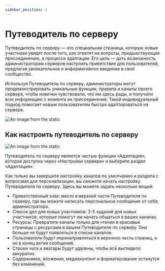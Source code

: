 ```yaml
---
sidebar_position: 3
---
```


# Путеводитель по серверу

Путеводитель по серверу — это специальная страница, которую новые участники увидят после того, как ответят на вопросы, предшествующие присоединению, в процессе адаптации. Его цель — дать возможность администраторам серверов настроить приветствие для пользователей, предлагая увлекательное и информативное введение в своё сообщество.

Используя Путеводитель по серверу, администраторы могут продемонстрировать уникальные функции, правила и каналы своего сервера, чтобы новички чувствовали, что им здесь рады, и получили всю информацию с момента их присоединения. Такой индивидуальный подход помогает новым пользователям быстро адаптироваться на сервере.

![An image from the static](/img/serv-guide-example.jpg)

## Как настроить путеводитель по серверу

![An image from the static](/img/serv-guide.jpg)

Путеводитель по серверу является частью функции «Адаптация», которая доступна через «Настройки сервера» и выберите раздел «Адаптация».

Как только вы завершите настройку каналов по умолчанию и раздела с вопросами для персонализации, вы сможете начать настройку Путеводителя по серверу. Здесь вы можете задать несколько вещей:

- Приветственный знак: место в верхней части Путеводителя по серверу, где вы можете написать персональное сообщение от себя, администратора.
- Список дел для новых участников: 3-5 заданий для новых участников, которые помогут им начать общаться в ваших каналах.
- Ресурсы: Превратите каналы только для чтения в красивые страницы с ресурсами в вашем Путеводителе по серверу.
Они больше не будут появляться в списке каналов.
- Пользователи будут перенаправляться в верхнюю часть страниц, а не в конец ветки сообщений.
- Строки чата и аватары будут удалены, чтобы всё выглядело аккуратно.
- Содержимое, вложения, медиаконтент и форматирование останутся без изменений.